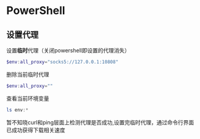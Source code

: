 # PowerShell

## 设置代理

设置**临时**代理（关闭powershell即设置的代理消失）

```PowerShell
$env:all_proxy="socks5://127.0.0.1:10808"
```


删除当前临时代理

```PowerShell
$env:all_proxy=""
```


查看当前环境变量

```PowerShell
ls env:*
```


暂不知晓curl和ping层面上检测代理是否成功,设置完临时代理，通过命令行界面已成功获得下载相关速度



